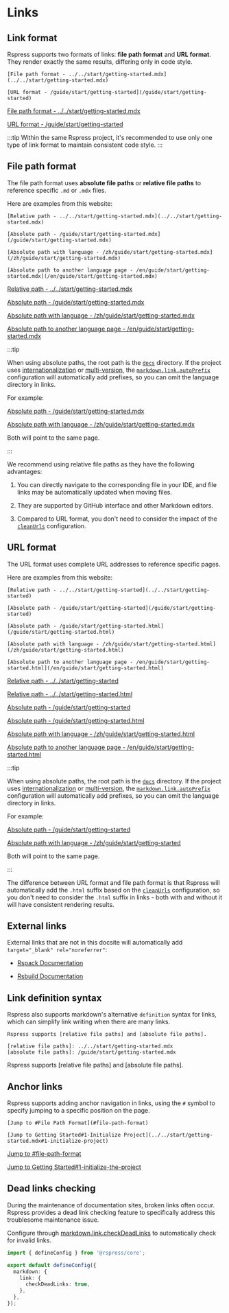 # Links

## Link format

Rspress supports two formats of links: **file path format** and **URL format**. They render exactly the same results, differing only in code style.


<Tabs>
<Tab label="Syntax">

```mdx
[File path format - ../../start/getting-started.mdx](../../start/getting-started.mdx)

[URL format - /guide/start/getting-started](/guide/start/getting-started)
```

</Tab>

<Tab label="Rendered result">

[File path format - ../../start/getting-started.mdx](../../start/getting-started.mdx)

[URL format - /guide/start/getting-started](/guide/start/getting-started)

</Tab>
</Tabs>

:::tip
Within the same Rspress project, it's recommended to use only one type of link format to maintain consistent code style.
:::

## File path format

The file path format uses **absolute file paths** or **relative file paths** to reference specific `.md` or `.mdx` files.

Here are examples from this website:

<Tabs>
<Tab label="Syntax">

```mdx
[Relative path - ../../start/getting-started.mdx](../../start/getting-started.mdx)

[Absolute path - /guide/start/getting-started.mdx](/guide/start/getting-started.mdx)

[Absolute path with language - /zh/guide/start/getting-started.mdx](/zh/guide/start/getting-started.mdx)

[Absolute path to another language page - /en/guide/start/getting-started.mdx](/en/guide/start/getting-started.mdx)
```

</Tab>

<Tab label="Rendered result">

[Relative path - ../../start/getting-started.mdx](../../start/getting-started.mdx)

[Absolute path - /guide/start/getting-started.mdx](/guide/start/getting-started.mdx)

[Absolute path with language - /zh/guide/start/getting-started.mdx](/zh/guide/start/getting-started.mdx)

[Absolute path to another language page - /en/guide/start/getting-started.mdx](/en/guide/start/getting-started.mdx)

</Tab>
</Tabs>

:::tip

When using absolute paths, the root path is the [`docs`](/api/config/config-basic#root) directory. If the project uses [internationalization](/guide/default-theme/i18n) or [multi-version](/guide/default-theme/multi-version), the [`markdown.link.autoPrefix`](/api/config/config-build#markdownlinkautoPrefix) configuration will automatically add prefixes, so you can omit the language directory in links.

For example:

[Absolute path - /guide/start/getting-started.mdx](/guide/start/getting-started.mdx)

[Absolute path with language - /zh/guide/start/getting-started.mdx](/zh/guide/start/getting-started.mdx)

Both will point to the same page.

:::

We recommend using relative file paths as they have the following advantages:

1. You can directly navigate to the corresponding file in your IDE, and file links may be automatically updated when moving files.

2. They are supported by GitHub interface and other Markdown editors.

3. Compared to URL format, you don't need to consider the impact of the [`cleanUrls`](/api/config/config-basic#routecleanurls) configuration.

## URL format

The URL format uses complete URL addresses to reference specific pages.

Here are examples from this website:

<Tabs>
<Tab label="Syntax">

```mdx
[Relative path - ../../start/getting-started](../../start/getting-started)

[Absolute path - /guide/start/getting-started](/guide/start/getting-started)

[Absolute path - /guide/start/getting-started.html](/guide/start/getting-started.html)

[Absolute path with language - /zh/guide/start/getting-started.html](/zh/guide/start/getting-started.html)

[Absolute path to another language page - /en/guide/start/getting-started.html](/en/guide/start/getting-started.html)
```

</Tab>

<Tab label="Rendered result">

[Relative path - ../../start/getting-started](../../start/getting-started)

[Relative path - ../../start/getting-started.html](../../start/getting-started.html)

[Absolute path - /guide/start/getting-started](/guide/start/getting-started)

[Absolute path - /guide/start/getting-started.html](/guide/start/getting-started.html)

[Absolute path with language - /zh/guide/start/getting-started.html](/zh/guide/start/getting-started.html)

[Absolute path to another language page - /en/guide/start/getting-started.html](/en/guide/start/getting-started.html)

</Tab>
</Tabs>

:::tip

When using absolute paths, the root path is the [`docs`](/api/config/config-basic#root) directory. If the project uses [internationalization](/guide/default-theme/i18n) or [multi-version](/guide/default-theme/multi-version), the [`markdown.link.autoPrefix`](/api/config/config-build#markdownlinkautoPrefix) configuration will automatically add prefixes, so you can omit the language directory in links.

For example:

[Absolute path - /guide/start/getting-started](/guide/start/getting-started)

[Absolute path with language - /zh/guide/start/getting-started](/zh/guide/start/getting-started)

Both will point to the same page.

:::

The difference between URL format and file path format is that Rspress will automatically add the `.html` suffix based on the [`cleanUrls`](/api/config/config-basic#routecleanurls) configuration, so you don't need to consider the `.html` suffix in links - both with and without it will have consistent rendering results.

## External links

External links that are not in this docsite will automatically add `target="_blank" rel="noreferrer"`:

- [Rspack Documentation](https://rspack.rs/)

- [Rsbuild Documentation](https://rsbuild.rs/)

## Link definition syntax

Rspress also supports markdown's alternative `definition` syntax for links, which can simplify link writing when there are many links.

<Tabs>
<Tab label="Syntax">

```mdx
Rspress supports [relative file paths] and [absolute file paths].

[relative file paths]: ../../start/getting-started.mdx
[absolute file paths]: /guide/start/getting-started.mdx
```

</Tab>

<Tab label="Rendered result">
Rspress supports [relative file paths] and [absolute file paths].

[relative file paths]: ../../start/getting-started.mdx
[absolute file paths]: /guide/start/getting-started.mdx

</Tab>

</Tabs>

## Anchor links

Rspress supports adding anchor navigation in links, using the `#` symbol to specify jumping to a specific position on the page.

<Tabs>
<Tab label="Syntax">

```mdx
[Jump to #File Path Format](#file-path-format)

[Jump to Getting Started#1-Initialize Project](../../start/getting-started.mdx#1-initialize-project)
```

</Tab>
<Tab label="Rendered result">

[Jump to #file-path-format](#file-path-format)

[Jump to Getting Started#1-initialize-the-project](../../start/getting-started.mdx#1-initialize-the-project)

</Tab>
</Tabs>

## Dead links checking

During the maintenance of documentation sites, broken links often occur. Rspress provides a dead link checking feature to specifically address this troublesome maintenance issue.

Configure through [markdown.link.checkDeadLinks](/api/config/config-build#markdownlinkcheckdeadlinks) to automatically check for invalid links.

```ts title="rspress.config.ts"
import { defineConfig } from '@rspress/core';

export default defineConfig({
  markdown: {
    link: {
      checkDeadLinks: true,
    },
  },
});
```
